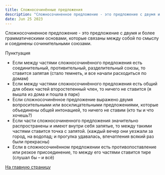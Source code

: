 ```yaml
---
title: Сложносочинённые предложения
description: "Сложносочиненное предложение - это предложение с двумя и более грамматическими основами, которые связаны между собой по смыслу и соединены сочинительными союзами."
date: Jun 25 2023
---
```


Сложносочиненное предложение - это предложение с двумя и более грамматическими основами, которые связаны между собой по смыслу и соединены сочинительными союзами.

Пунктуация 
- Если между частями сложносочинённого предложения есть соединительный, противительный, разделительный союзы, то ставится запятая (стало темнеть, и все начали расходиться по домам)
- Если между частями сложносочинённого предложения есть общий для обеих частей второстепенный член, то ничего не ставится (я вышла из дома и пошла в парк)
- Если сложносочинённое предложение выражено двумя вопросительными или восклицательными предложениями, которые объединены общей интонацией, то ничего не ставим (кто ты и что хочешь?) 
- Если части сложносочиненного предложения значительно распространены и имеют внутри себя запятые, то между такими частями ставится точка с запятой. (каждый вечер они уезжали за город, на водопад; и прогулка удавалась, впечатления всякий раз были прекрасны)
- Если в сложносочинённом предложении есть противопоставление или резкое присоединение, то между его частями ставится тире (слушал бы – и всё)


[На главную страницу](/)